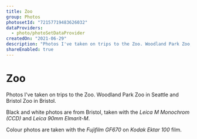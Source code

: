 ```yaml
---
title: Zoo
group: Photos
photosetId: "72157719483626032"
dataProviders:
  - photo/photoSetDataProvider
createdOn: "2021-06-29"
description: "Photos I've taken on trips to the Zoo. Woodland Park Zoo, Seattle and Bristol Zoo."
shareEnabled: true
---
```



# Zoo

Photos I've taken on trips to the Zoo. Woodland Park Zoo in Seattle and Bristol Zoo in Bristol.

Black and white photos are from Bristol, taken with the _Leica M Monochrom (CCD)_ and _Leica 90mm Elmarit-M_.

Colour photos are taken with the _Fujifilm GF670_ on _Kodak Ektar 100_ film.

<PhotoSet />
